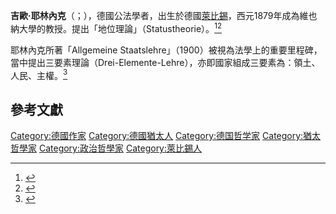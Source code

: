 {{expand|time=2017-02-16T14:44:14+00:00}}
{{refimprove|time=2017-02-16T14:44:14+00:00}}
{{Infobox person
| name          = 吉歐·耶林內克<br>Georg Jellinek
| image         = Georg Jellinek.jpg
| alt           = 
| caption       = 吉歐·耶林內克
| birth_name    = 
| birth_date    = {{Birth date|1851|6|16|df=y}}
| birth_place   = [[德意志邦聯|德意志]][[萨克森王国|萨克森]][[莱比锡|莱比锡]]
| death_date    = {{Death date and age|1911|1|12|1851|6|16|df=y}}
| death_place   = 德意志[[巴登大公國|巴登]][[海德堡|海德堡]]
| nationality   = 
| other_names   = 
| occupation    = 法學家
| years_active  = 
| known_for     = 
| notable_works = 
}}

'''吉歐·耶林內克'''（{{lang-de|Georg Jellinek}}；{{bd|1851年|6月16日|1911年|1月12日}}），德國公法學者，出生於德國[[萊比錫|萊比錫]]，西元1879年成為維也納大學的教授。提出「地位理論」（Statustheorie）。<ref>{{Cite web |url=http://oll.libertyfund.org/people/georg-jellinek |title=georg-jellinek |access-date=2017-02-16 |archive-date=2020-10-20 |archive-url=https://web.archive.org/web/20201020235855/https://oll.libertyfund.org/people/georg-jellinek |dead-url=no }}</ref><ref>{{Cite web |url=http://www.biografiasyvidas.com/biografia/j/jellinek.htm |title=Jellinek |access-date=2017-02-16 |archive-date=2020-02-09 |archive-url=https://web.archive.org/web/20200209182850/https://www.biografiasyvidas.com/biografia/j/jellinek.htm |dead-url=no }}</ref>

耶林內克所著「Allgemeine Staatslehre」（1900）被視為法學上的重要里程碑，當中提出三要素理論（Drei-Elemente-Lehre），亦即國家組成三要素為：領土、人民、主權。<ref>{{Cite web |url=https://ehrlichepropaganda.wordpress.com/hauptmenu/3-elemente-lehre-nach-jellinek/ |title=3-elemente-lehre-nach-jellinek |access-date=2017-02-16 |archive-url=https://web.archive.org/web/20170216224520/https://ehrlichepropaganda.wordpress.com/hauptmenu/3-elemente-lehre-nach-jellinek/ |archive-date=2017-02-16 |dead-url=yes }}</ref>

==參考文獻==
{{reflist}}

{{DEFAULTSORT: Jellinek, Georg}}
[[Category:德國作家|Category:德國作家]]
[[Category:德國猶太人|Category:德國猶太人]]
[[Category:德国哲学家|Category:德国哲学家]]
[[Category:猶太哲學家|Category:猶太哲學家]]
[[Category:政治哲學家|Category:政治哲學家]]
[[Category:萊比錫人|Category:萊比錫人]]